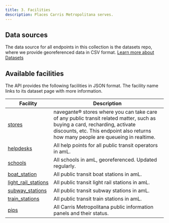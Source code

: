```yaml
---
title: 3. Facilities
description: Places Carris Metropolitana serves.
---
```


## Data sources

The data source for all endpoints in this collection is the datasets repo, where we provide georeferenced data in CSV format. [Learn more about Datasets](/datasets)


## Available facilities

The API provides the following facilities in JSON format. The facility name links to its dataset page with more information.

| Facility                                                        | Description                                                                                                                                                                                                      |
|-----------------------------------------------------------------|------------------------------------------------------------------------------------------------------------------------------------------------------------------------------------------------------------------|
| [stores](/datasets/facilities/stores)                           | navegante® stores where you can take care of any public transit related matter, such as buying a card, recharding, activate discounts, etc. This endpoint also returns how many people are queueing in realtime. |
| [helpdesks](/datasets/facilities/helpdesks)                     | All help points for all public transit operators in amL.                                                                                                                                                         |
| [schools](/datasets/facilities/schools)                         | All schools in amL, georeferenced. Updated regularly.                                                                                                                                                            |
| [boat_station](/datasets/facilities/boat_stations)              | All public transit boat stations in amL.                                                                                                                                                                         |
| [light_rail_stations](/datasets/facilities/light_rail_stations) | All public transit light rail stations in amL.                                                                                                                                                                   |
| [subway_stations](/datasets/facilities/subway_stations)         | All public transit subway stations in amL.                                                                                                                                                                       |
| [train_stations](/datasets/facilities/train_stations)           | All public transit train stations in amL.                                                                                                                                                                        |
| [pips](/datasets/facilities/pips)                               | All Carris Metropolitana public information panels and their status.                                                                                                                                             |